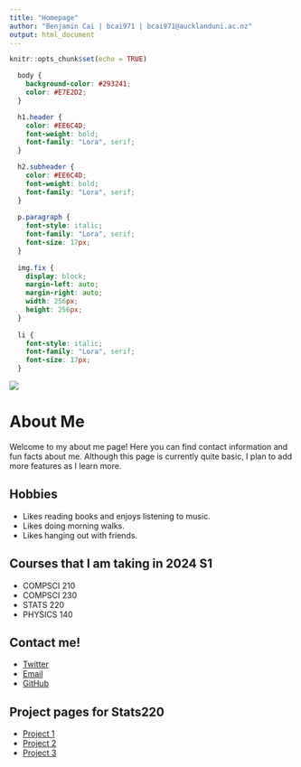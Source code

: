 ```yaml
---
title: "Homepage"
author: "Benjamin Cai | bcai971 | bcai971@aucklanduni.ac.nz"
output: html_document
---
```


```r
knitr::opts_chunk$set(echo = TRUE)
```

<!-- embed font-->
<link rel="preconnect" href="https://fonts.googleapis.com">
<link rel="preconnect" href="https://fonts.gstatic.com" crossorigin>
<link href="https://fonts.googleapis.com/css2?family=Lora:ital,wght@0,400..700;1,400..700&family=Playfair+Display:ital,wght@0,400..900;1,400..900&display=swap" rel="stylesheet">
<!-- end embed -->
```css
  body {
    background-color: #293241;
    color: #E7E2D2;
  }

  h1.header {
    color: #EE6C4D;
    font-weight: bold;
    font-family: "Lora", serif;
  }

  h2.subheader {
    color: #EE6C4D;
    font-weight: bold;
    font-family: "Lora", serif;  
  }
  
  p.paragraph {
    font-style: italic;
    font-family: "Lora", serif;
    font-size: 17px;
  }
  
  img.fix {
    display: block;
    margin-left: auto;
    margin-right: auto;
    width: 256px;
    height: 256px;
  }
  
  li {
    font-style: italic;
    font-family: "Lora", serif;
    font-size: 17px;  
  }

```

<a href="https://github.com/bcai-nz/"> <img src="https://github.com/bcai-nz/stat220/blob/main/project_1/logo/LOGO.PNG?raw=true" class="fix"> </a>

<h1 class="header",> <b> About Me </b> </h1>

<p class="paragraph"> Welcome to my about me page! Here you can find contact information and fun facts about me. Although this page is currently quite basic, I plan to add more features as I learn more. </p>

<h2 class="subheader"> Hobbies </h2>
- Likes reading books and enjoys listening to music.
- Likes doing morning walks.
- Likes hanging out with friends.

<h2 class="subheader"> Courses that I am taking in 2024 S1 </h2>
- COMPSCI 210
- COMPSCI 230
- STATS 220
- PHYSICS 140

<h2 class="subheader"> Contact me! </h2>
- [Twitter]("https://twitter.com/blinkblonk")
- [Email]("bcai971@aucklanduni.ac.nz")
- [GitHub]("https://github.com/bcai-nz")

<h2 class="subheader"> Project pages for Stats220 </h2>
- [Project 1]("https://github.com/bcai-nz/stat220/tree/main/project_1")
- [Project 2]("https://github.com/bcai-nz/stat220/tree/main/project_2")
- [Project 3]("https://github.com/bcai-nz/stat220/tree/main/project_2")
